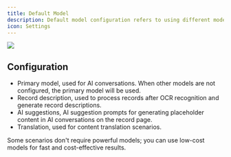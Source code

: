 ```yaml
---
title: Default Model
description: Default model configuration refers to using different models for specific functions.
icon: Settings
---
```



<Image width="auto" height="auto" src="https://s2.loli.net/2025/07/10/xaczJfKtuqkgDdS.png" />

## Configuration

- Primary model, used for AI conversations. When other models are not configured, the primary model will be used.
- Record description, used to process records after OCR recognition and generate record descriptions.
- AI suggestions, AI suggestion prompts for generating placeholder content in AI conversations on the record page.
- Translation, used for content translation scenarios.

Some scenarios don't require powerful models; you can use low-cost models for fast and cost-effective results.
